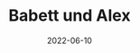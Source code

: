 ---
title: Babett und Alex
date: 2022-06-10
image: /images/hochzeitsblog/shooting/babett-alex11.jpg
width: 2000
height: 1333
category: Shooting
couple_category: Babett und Alex
weight: 1111
---